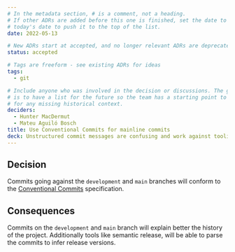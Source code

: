 ```yaml
---
# In the metadata section, # is a comment, not a heading.
# If other ADRs are added before this one is finished, set the date to
# today's date to push it to the top of the list.
date: 2022-05-13

# New ADRs start at accepted, and no longer relevant ADRs are deprecated.
status: accepted

# Tags are freeform - see existing ADRs for ideas
tags:
  - git

# Include anyone who was involved in the decision or discussions. The goal
# is to have a list for the future so the team has a starting point to ask
# for any missing historical context.
deciders:
  - Hunter MacDermut
  - Mateu Aguiló Bosch
title: Use Conventional Commits for mainline commits
deck: Unstructured commit messages are confusing and work against tooling.
---
```


<!-- Here begins Markdown and HTML -->

## Decision

Commits going against the `development` and `main` branches will conform
to the [Conventional Commits](https://www.conventionalcommits.org/en/v1.0.0/)
specification.

<!-- Write the decision here -->
<!-- Headings will be shown in a table of contents with links -->

## Consequences

Commits on the `development` and `main` branch will explain better the
history of the project. Additionally tools like semantic release, will
be able to parse the commits to infer release versions.

<!-- What has to be done now that we've made the decision? -->
<!-- How will this impact us or our clients? -->

